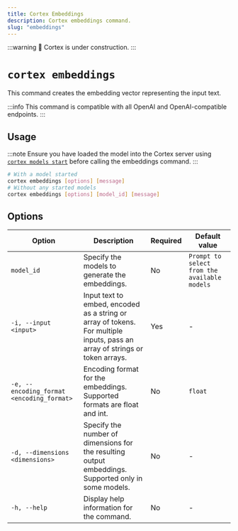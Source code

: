 ```yaml
---
title: Cortex Embeddings
description: Cortex embeddings command.
slug: "embeddings"
---
```


:::warning
🚧 Cortex is under construction.
:::

# `cortex embeddings`

This command creates the embedding vector representing the input text.

:::info
This command is compatible with all OpenAI and OpenAI-compatible endpoints.
:::

## Usage

:::note
Ensure you have loaded the model into the Cortex server using [`cortex models start`](/docs/cli/models/start) before calling the embeddings command.
:::

```bash 
# With a model started
cortex embeddings [options] [message]
# Without any started models
cortex embeddings [options] [model_id] [message]
```

## Options


| Option                                    | Description                                                                                                             | Required | Default value        |
|-------------------------------------------|-------------------------------------------------------------------------------------------------------------------------|----------|----------------------|
| `model_id`                  | Specify the models to generate the embeddings.                | No       | `Prompt to select from the available models` |
| `-i, --input <input>`                     | Input text to embed, encoded as a string or array of tokens. For multiple inputs, pass an array of strings or token arrays. | Yes      |    -                  |
| `-e, --encoding_format <encoding_format>` | Encoding format for the embeddings. Supported formats are float and int.                              | No       | `float`                |
| `-d, --dimensions <dimensions>`           | Specify the number of dimensions for the resulting output embeddings. Supported only in some models.                     | No       |     -                 |
| `-h, --help`                              | Display help information for the command.                                                                                 | No       |     -                 |

